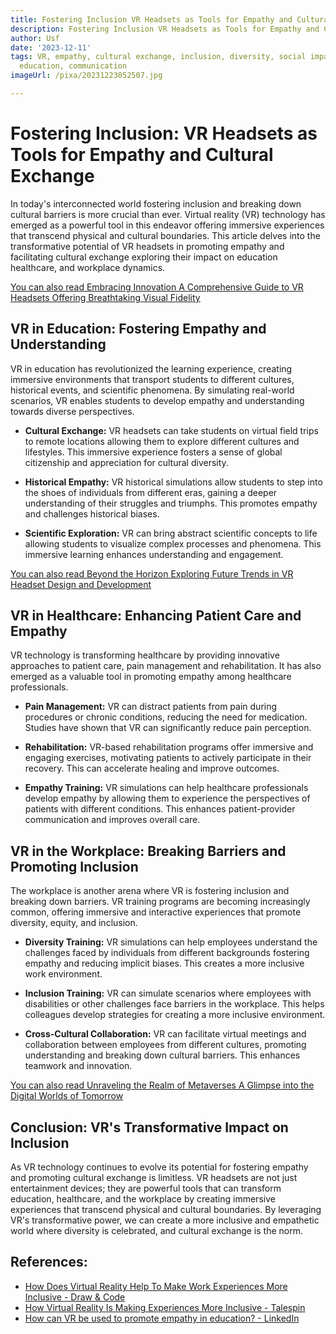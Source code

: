 ```yaml
---
title: Fostering Inclusion VR Headsets as Tools for Empathy and Cultural Exchange
description: Fostering Inclusion VR Headsets as Tools for Empathy and Cultural Exchange
author: Usf
date: '2023-12-11'
tags: VR, empathy, cultural exchange, inclusion, diversity, social impact, technology,
  education, communication
imageUrl: /pixa/20231223052507.jpg

---
```

# Fostering Inclusion: VR Headsets as Tools for Empathy and Cultural  Exchange

In today's interconnected world fostering inclusion and breaking down cultural barriers is  more crucial than ever. Virtual reality (VR) technology has emerged as a powerful tool in this endeavor offering immersive experiences that transcend physical and cultural boundaries. This article delves into the transformative potential of VR headsets in promoting empathy and facilitating cultural exchange exploring their impact on education healthcare, and workplace dynamics.

[You can also read Embracing Innovation A Comprehensive Guide to VR Headsets Offering Breathtaking Visual Fidelity](Embracing%20Innovation%20A%20Comprehensive%20Guide%20to%20VR%20Headsets%20Offering%20Breathtaking%20Visual%20Fidelity)


## VR in Education: Fostering Empathy and  Understanding

VR in education has revolutionized the learning experience, creating immersive environments that transport students to different cultures, historical events,  and scientific phenomena. By simulating real-world  scenarios, VR enables students to develop empathy and understanding  towards  diverse perspectives.

- **Cultural Exchange:** VR  headsets can take  students on virtual field trips to remote locations  allowing them to explore  different cultures and lifestyles. This immersive  experience fosters a sense of global  citizenship and appreciation  for cultural diversity.

- **Historical Empathy:** VR historical simulations allow students to step  into  the shoes of individuals from different  eras, gaining a deeper understanding of their  struggles and triumphs. This promotes empathy and challenges historical biases.

- **Scientific Exploration:** VR  can bring abstract scientific concepts to  life allowing students to visualize complex  processes and phenomena. This immersive learning enhances understanding and engagement.

[You can also read  Beyond the  Horizon Exploring Future Trends in VR Headset Design and Development](Beyond%20the%20Horizon%20Exploring%20Future%20Trends%20in%20VR%20Headset%20Design%20and%20Development)


## VR in Healthcare:  Enhancing Patient  Care and  Empathy

VR technology is transforming healthcare by providing innovative approaches to patient care, pain management and rehabilitation. It has also emerged as a valuable tool in promoting empathy among  healthcare professionals.

- **Pain Management:**  VR can distract  patients from  pain during procedures or  chronic conditions, reducing the need for medication. Studies  have shown  that  VR can significantly reduce pain perception.

- **Rehabilitation:** VR-based rehabilitation  programs offer immersive and engaging exercises, motivating patients to  actively participate in their recovery. This can accelerate healing and improve outcomes.

- **Empathy Training:** VR simulations can help  healthcare professionals develop empathy by allowing them to experience the perspectives of patients with different conditions. This enhances patient-provider communication and improves overall care.

## VR in the Workplace: Breaking Barriers and Promoting Inclusion

The  workplace is another arena where  VR is fostering inclusion  and breaking down barriers.  VR training programs are becoming increasingly common, offering immersive and  interactive experiences that promote diversity, equity, and inclusion.

-  **Diversity Training:** VR simulations can help employees understand the  challenges faced by  individuals from different backgrounds fostering empathy and reducing implicit biases. This creates a more inclusive  work environment.

- **Inclusion Training:** VR can simulate scenarios where employees with disabilities or other challenges face barriers in the workplace. This helps  colleagues develop strategies for creating a more inclusive environment.

- **Cross-Cultural Collaboration:** VR  can facilitate virtual meetings and collaboration between  employees from different cultures, promoting understanding and breaking  down cultural barriers. This  enhances teamwork and innovation.

[You can  also read Unraveling the Realm  of Metaverses A Glimpse into the Digital Worlds of Tomorrow](Unraveling%20the%20Realm%20of%20Metaverses%20A%20Glimpse%20into%20the%20Digital%20Worlds%20of%20Tomorrow)


## Conclusion: VR's Transformative Impact on Inclusion

As VR technology continues to evolve its potential for fostering empathy and  promoting cultural exchange is limitless. VR headsets are not just entertainment devices;  they are powerful tools  that can transform education, healthcare, and the workplace by creating immersive experiences that transcend physical and cultural boundaries. By leveraging VR's transformative power,  we can create a more inclusive and empathetic world where diversity is celebrated, and cultural exchange is the norm.

## References:
- [How Does Virtual Reality Help To Make Work Experiences More Inclusive - Draw & Code](https://drawandcode.com/learning-zone/how-does-virtual-reality-help-to-make-work-experiences-more-inclusive/)
- [How Virtual Reality Is Making Experiences More Inclusive - Talespin](https://www.talespin.com/reading/how-virtual-reality-is-making-experiences-more-inclusive)
- [How can VR be used to promote empathy in education? - LinkedIn](https://www.linkedin.com/advice/3/how-can-vr-used-promote-empathy-education-skills-mobile-devices-rz9cf)
